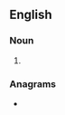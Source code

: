 {{also|Picometers|pico-meters}}
==English==

===Noun===
{{head|en|noun plural form}}

# {{plural of|picometer|lang=en}}

===Anagrams===
* {{anagrams|en|a=ceeimoprst|picometres}}